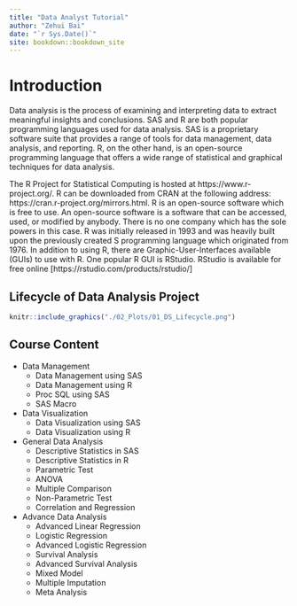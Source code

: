```yaml
--- 
title: "Data Analyst Tutorial"
author: "Zehui Bai"
date: "`r Sys.Date()`"
site: bookdown::bookdown_site
---
```


# Introduction

Data analysis is the process of examining and interpreting data to extract meaningful insights and conclusions. SAS and R are both popular programming languages used for data analysis. SAS is a proprietary software suite that provides a range of tools for data management, data analysis, and reporting. R, on the other hand, is an open-source programming language that offers a wide range of statistical and graphical techniques for data analysis.

The R Project for Statistical Computing is hosted at https://www.r-project.org/. R can be downloaded from  CRAN at the following address: https://cran.r-project.org/mirrors.html. R is an open-source software which  is free to use. An open-source software is a software that can be accessed, used, or modified by  anybody. There is no one company which has the sole powers in this case. R was initially released in  1993 and was heavily built upon the previously created S programming language which originated from 1976. In addition to using R, there are Graphic-User-Interfaces available (GUIs) to use with R. One popular R  GUI is RStudio. RStudio is available for free online [https://rstudio.com/products/rstudio/]


##  Lifecycle of Data Analysis Project

```r
knitr::include_graphics("./02_Plots/01_DS_Lifecycle.png") 
```



## Course Content

* Data Management
    * Data Management using SAS
    * Data Management using R
    * Proc SQL using SAS
    * SAS Macro

* Data Visualization
    * Data Visualization using SAS
    * Data Visualization using R
    
* General Data Analysis  
    * Descriptive Statistics in SAS
    * Descriptive Statistics in R
    * Parametric Test
    * ANOVA
    * Multiple Comparison
    * Non-Parametric Test
    * Correlation and Regression
    
* Advance Data Analysis 
    * Advanced Linear Regression
    * Logistic Regression 
    * Advanced Logistic Regression 
    * Survival Analysis
    * Advanced Survival Analysis
    * Mixed Model
    * Multiple Imputation
    * Meta Analysis
    
